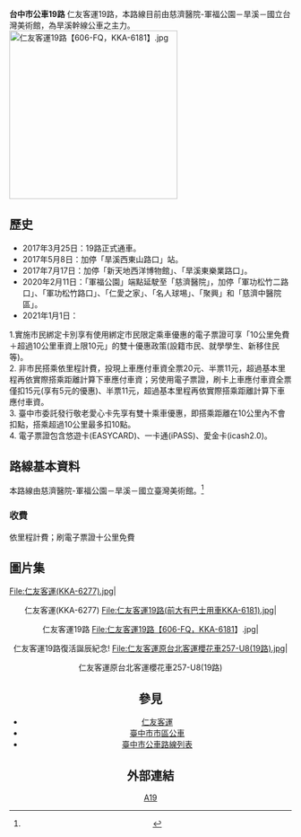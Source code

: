 
{{Infobox Bus Route
| number= 台中市公車19路
| garage=
| length= 約15.5公里
| time=  約40分鐘
| start= 慈濟醫院
| via= '''葳格高級中學'''<br>舊社橋頭<br>新移民家庭服務中心<br>十甲旺市場<br>'''新天地西洋博物館'''<br>[[育英國中|育英國中]]<br>大智國小<br>[[國立中興大學|中興大學(國光路)]]<br>興大郵局<br>國光國小<br>[[忠信國小|忠信國小]]<br>[[大墩文化中心|大墩文化中心]]<br>
| end= [[國立臺灣美術館|國立臺灣美術館]]
| frequency= 固定班次
| vehicle=[[File:仁友客運(KKA-6277).jpg|300px]][[File:仁友客運原台北客運櫻花車257-U8(19路).jpg|300px]]
| Fare= 依里程計費
| compete= 
| bgcolor= red
| fontcolor= white
|frequency1='''平日'''<br>54班<br>'''例假日'''<br>52班|level='''平日'''<br>06:00-22:10<br>'''例假日'''<br>06:30-22:10|level1='''平日'''<br>05:50-21:20<br>'''例假日'''<br>06:10-21:20|manager=[[臺中市政府交通局|臺中市政府交通局]]公共運輸處|operator=[[仁友客運|仁友客運]]}}
'''台中市公車19路'''
仁友客運19路，本路線目前由慈濟醫院-軍福公園－旱溪－國立台灣美術館，為旱溪幹線公車之主力。
[[File:仁友客運19路【606-FQ，KKA-6181】.jpg|300px]]

==歷史==
*2017年3月25日：19路正式通車。
*2017年5月8日：加停「旱溪西東山路口」站。
*2017年7月17日：加停「新天地西洋博物館」、「旱溪東樂業路口」。
*2020年2月11日：「軍福公園」端點延駛至「慈濟醫院」，加停「軍功松竹二路口」、「軍功松竹路口」、「仁愛之家」、「名人球埸」、「聚興」和「慈濟中醫院區」。
* 2021年1月1日：
1.實施市民綁定卡別享有使用綁定市民限定乘車優惠的電子票證可享「10公里免費＋超過10公里車資上限10元」的雙十優惠政策(設籍市民、就學學生、新移住民等)。<br>
2. 非市民搭乘依里程計費，投現上車應付車資全票20元、半票11元，超過基本里程再依實際搭乘距離計算下車應付車資；另使用電子票證，刷卡上車應付車資全票僅扣15元(享有5元的優惠)、半票11元，超過基本里程再依實際搭乘距離計算下車應付車資。<br>
3. 臺中市委託發行敬老愛心卡先享有雙十乘車優惠，即搭乘距離在10公里內不會扣點，搭乘超過10公里最多扣10點。<br>
4. 電子票證包含悠遊卡(EASYCARD)、一卡通(iPASS)、愛金卡(icash2.0)。

==路線基本資料==
本路線由慈濟醫院-軍福公園－旱溪－國立臺灣美術館。<ref>{{Cite web |url=http://www.ibus.com.tw/city-bus/txg/tf/route-19/ |title=存档副本 |access-date=2017-03-27 |archive-date=2021-01-08 |archive-url=https://web.archive.org/web/20210108225122/http://www.ibus.com.tw/city-bus/txg/tf/route-19/ |dead-url=no }}</ref>

===收費===
依里程計費；刷電子票證十公里免費

==圖片集==
<gallery>
File:仁友客運(KKA-6277).jpg|<center>仁友客運(KKA-6277)
File:仁友客運19路(前大有巴士用車KKA-6181).jpg|<center>仁友客運19路
File:仁友客運19路【606-FQ，KKA-6181】.jpg|<center>仁友客運19路復活誕辰紀念!
File:仁友客運原台北客運櫻花車257-U8(19路).jpg|<center>仁友客運原台北客運櫻花車257-U8(19路)
</gallery>

==參見==
*[[仁友客運|仁友客運]]
*[[臺中市市區公車|臺中市市區公車]]
*[[臺中市公車路線列表|臺中市公車路線列表]]{{BS-map|map=KBHFa~~'''慈濟醫院'''
BHF~~慈濟中醫院區
BHF~~聚興
BHF~~名人球場
BHF~~仁愛之家
BHF~~軍功松竹路口
BHF~~軍功松竹二路口
BHF~~軍福公園
BHF~~葳格高級中學
BHF~~舊社橋頭 
BHF~~旱溪西南興二路口 
BHF~~新移民家庭服務中心
BHF~~孩子國社區(旱溪西路)
BHF~~旱溪西太原路口
BHF~~旱溪西天祥街口
BHF~~金母橋
BHF~~大河戀社區
BHF~~佳福四季水悅社區
BHF~~[[File:ROC_Taiwan_Railways_Administration_Logo.svg|20px]][[精武車站|精武車站]]（旱溪西路）
BHF~~十甲旺市場
BHF~~新天地西洋博物館
BHF~~旱溪東樂業路口
BHF~~育英國中
BHF~~建成樂業路口
BHF~~新建國市場(8號門)
BHF~~新建國市場(6號門)
BHF~~建成大振街口
BHF~~大智建成路口
BHF~~大智國小
BHF~~大智公園(大智路)
BHF~~大智喬城路口
BHF~~大智益民路口
BHF~~忠明南國光路口
BHF~~[[國立中興大學|中興大學(國光路)]]
BHF~~興大郵局
BHF~~國光國小
BHF~~恩光堂
BHF~~醒修宮
BHF~~林森三民路口
BHF~~忠信國小(林森路)
BHF~~大墩文化中心(五權路)
KBHFe~~'''[[國立臺灣美術館|美術館]](五權西路)'''|title=台中市公車19路站牌|legend=0|lua=1}}

==外部連結==

{{臺中市市區公車}}
[[Category:台中市公車路線|A19]]